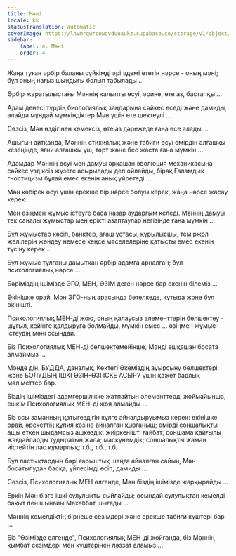 ```yaml
---
title: Мәні
locale: kk
statusTranslation: automatic
coverImage: https://lhvmrqwrcowdvduuaukz.supabase.co/storage/v1/object/public/strapi-uploads/small_cover-tratado-de-psicologia-revolucionaria.webp-5e15e1cec4e0ebebcde5d7fc7565d8fd.webp
sidebar:
    label: 4. Мәні
    order: 4
---
```

Жаңа туған әрбір баланы сүйкімді әрі әдемі ететін нәрсе - оның мәні; бұл оның нағыз шындығы болып табылады ...

Әрбір жаратылыстағы Мәннің қалыпты өсуі, әрине, өте аз, бастапқы ...

Адам денесі түрдің биологиялық заңдарына сәйкес өседі және дамиды, алайда мұндай мүмкіндіктер Мән үшін өте шектеулі ...

Сөзсіз, Мән өздігінен көмексіз, өте аз дәрежеде ғана өсе алады ...

Ашығын айтқанда, Мәннің стихиялық және табиғи өсуі өмірдің алғашқы кезеңінде, яғни алғашқы үш, төрт және бес жаста ғана мүмкін ...

Адамдар Мәннің өсуі мен дамуы әрқашан эволюция механикасына сәйкес үздіксіз жүзеге асырылады деп ойлайды, бірақ Ғаламдық гностицизм бұлай емес екенін анық үйретеді ...

Мән көбірек өсуі үшін ерекше бір нәрсе болуы керек, жаңа нәрсе жасау керек.

Мен өзіңмен жұмыс істеуге баса назар аударғым келеді. Мәннің дамуы тек саналы жұмыстар мен ерікті азаптаулар негізінде ғана мүмкін ...

Бұл жұмыстар кәсіп, банктер, ағаш ұстасы, құрылысшы, теміржол желілерін жөндеу немесе кеңсе мәселелеріне қатысты емес екенін түсіну керек ...

Бұл жұмыс тұлғаны дамытқан әрбір адамға арналған; бұл психологиялық нәрсе ...

Бәріміздің ішімізде ЭГО, МЕН, ӨЗІМ деген нәрсе бар екенін білеміз ...

Өкінішке орай, Мән ЭГО-ның арасында бөтелкеде, құтыда және бұл өкінішті.

Психологиялық МЕН-ді жою, оның қалаусыз элементтерін бөлшектеу - шұғыл, кейінге қалдыруға болмайды, мүмкін емес ... өзіңмен жұмыс істеудің мәні осындай.

Біз Психологиялық МЕН-ді бөлшектемейінше, Мәнді ешқашан босата алмаймыз ...

Мәнде дін, БУДДА, даналық, Көктегі Әкеміздің ауырсыну бөлшектері және БОЛУДЫҢ ІШКІ ӨЗІН-ӨЗІ ІСКЕ АСЫРУ үшін қажет барлық мәліметтер бар.

Біздің ішіміздегі адамгершілікке жатпайтын элементтерді жоймайынша, ешкім Психологиялық МЕН-ді жоя алмайды ...

Біз осы заманның қатыгездігін күлге айналдыруымыз керек: өкінішке орай, әрекеттің құпия көзіне айналған қызғаныш; өмірді соншалықты ащы еткен шыдамсыз ашкөздік: жиіркенішті ғайбат; соншама қайғылы жағдайларды тудыратын жала; маскүнемдік; соншалықты жаман иістейтін лас құмарлық; т.б., т.б., т.б.

Бұл ластықтардың бәрі ғарыштық шаңға айналған сайын, Мән босатылудан басқа, үйлесімді өсіп, дамиды ...

Сөзсіз, Психологиялық МЕН өлгенде, Мән біздің ішімізде жарқырайды ...

Еркін Мән бізге ішкі сұлулықты сыйлайды; осындай сұлулықтан кемелді бақыт пен шынайы Махаббат шығады ...

Мәннің кемелдіктің бірнеше сезімдері және ерекше табиғи күштері бар ...

Біз "Өзімізде өлгенде", Психологиялық МЕН-ді жойғанда, біз Мәннің қымбат сезімдері мен күштерінен ләззат аламыз ...

